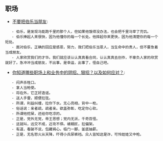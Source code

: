 == 职场 ==
* [[https://mp.weixin.qq.com/s?__biz=MjM5NTAyODE0MQ==&mid=402306640&idx=1&sn=ab11c58ec4ba335da0aa670bc3d17412&scene=1&srcid=0128NRhU4aRphQUbODkKhCUZ&key=710a5d99946419d924b89a51c4dcbfea291f8d46a80d1004a5f0652efbe9cef257a4d475873165bca30e0bdd9260e5b0&ascene=0&uin=MTc1ODY2NjM1&devicetype=iMac+MacBookPro11%2C2+OSX+OSX+10.10.5+build(14F27)&version=11020201&pass_ticket=K3pmLu%2Bc7%2Fm4EXpUhlAIv3IRZjMXLOQZATryh082nsE%3D| 不要把伯乐当朋友]]:
	- 伯乐，是发现马能跑千里的那个人，但如果他饿得没办法，也会把千里马宰了充饥。
	- 伯乐捧起人来很快，因为他懂你的每一个长处。他摔起你来更快，因为他清楚你的每一个短处。
	- 面对伯乐，正确的回应是感恩，努力，我们把伯乐当恩人，当生命中的贵人，但不要急着当成朋友。
	- 人家欣赏我们的才华。我们就应该认认真真看合同，认认真真去创作，不辜负人家的欣赏就好了。急冲冲当成朋友，不出事，是幸运，出事了，怪自己吧。
* [[https://www.zhihu.com/question/25672503/answer/31328491| 你知道哪些职场上和业务中的阴招、狠招？以及如何应对？]]:
	- 闷声杀牲口。
	- 拿人当枪使。
	- 将在外，它正好造谣。
	- 送人手雷，顺便拉弦。
	- 所谓，利益纠缠，拉你下水。无心亮相，背中一枪。
	- 俗话说：亲者疏，疏者亲。欲盖弥彰，吃定你心软。
	- 所谓他挖屎，还给你吃凉的。
	- 正是，党外无党，帝王思想；党内无派，千奇百怪。
	- 这就叫，远交不成，近攻不停。裱糊匠，拉偏架。
	- 有道，看破不说，包藏祸心。临门一脚，釜底抽薪。
	- 正是，无名怒火从天降，吓得小兵尿裤裆。众人皆知这是诈，可怜娃娃又中枪。
